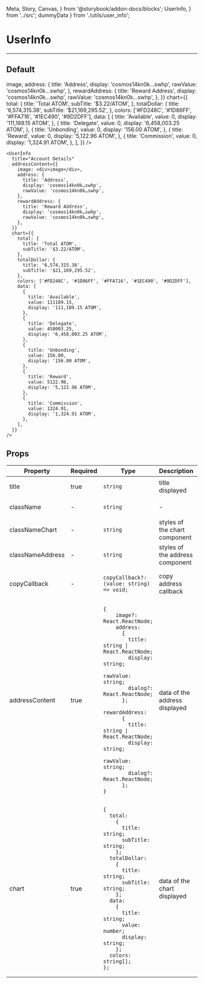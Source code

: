  Meta, Story, Canvas,
} from '@storybook/addon-docs/blocks';
  UserInfo,
} from '../src';
  dummyData
} from './utils/user_info';

<Meta title="UserInfo" component={UserInfo} />

# UserInfo
---

## Default
<Canvas>
  <Story name="Default">
    <UserInfo
        title="Account Details"
        addressContent={{
          image: <div>image</div>,
          address: {
            title: 'Address',
            display: 'cosmos14kn0k…swhp',
            rawValue: 'cosmos14kn0k…swhp',
          },
          rewardAddress: {
            title: 'Reward Address',
            display: 'cosmos14kn0k…swhp',
            rawValue: 'cosmos14kn0k…swhp',
          },
        }}
        chart={{
          total: {
            title: 'Total ATOM',
            subTitle: '$3.22/ATOM',
          },
          totalDollar: {
            title: '6,574,315.38',
            subTitle: '$21,169,295.52',
          },
          colors: ['#FD248C', '#1D86FF', '#FFA716', '#1EC490', '#9D2DFF'],
          data: [
            {
              title: 'Available',
              value: 0,
              display: '111,189.15 ATOM',
            },
            {
              title: 'Delegate',
              value: 0,
              display: '6,458,003.25 ATOM',
            },
            {
              title: 'Unbonding',
              value: 0,
              display: '156.00 ATOM',
            },
            {
              title: 'Reward',
              value: 0,
              display: '5,122.96 ATOM',
            },
            {
              title: 'Commission',
              value: 0,
              display: '1,324.91 ATOM',
            },
          ],
        }}
      />
  </Story>
</Canvas>

```
<UserInfo
  title="Account Details"
  addressContent={{
    image: <div>image</div>,
    address: {
      title: 'Address',
      display: 'cosmos14kn0k…swhp',
      rawValue: 'cosmos14kn0k…swhp',
    },
    rewardAddress: {
      title: 'Reward Address',
      display: 'cosmos14kn0k…swhp',
      rawValue: 'cosmos14kn0k…swhp',
    },
  }}
  chart={{
    total: {
      title: 'Total ATOM',
      subTitle: '$3.22/ATOM',
    },
    totalDollar: {
      title: '6,574,315.38',
      subTitle: '$21,169,295.52',
    },
    colors: ['#FD248C', '#1D86FF', '#FFA716', '#1EC490', '#9D2DFF'],
    data: [
      {
        title: 'Available',
        value: 111189.15,
        display: '111,189.15 ATOM',
      },
      {
        title: 'Delegate',
        value: 458003.25,
        display: '6,458,003.25 ATOM',
      },
      {
        title: 'Unbonding',
        value: 156.00,
        display: '156.00 ATOM',
      },
      {
        title: 'Reward',
        value: 5122.96,
        display: '5,122.96 ATOM',
      },
      {
        title: 'Commission',
        value: 1324.91,
        display: '1,324.91 ATOM',
      },
    ],
  }}
/>
```

## Props
<table>
<thead>
  <tr>
    <th>Property</th>
    <th>Required</th>
    <th>Type</th>
    <th>Description</th>
    <th>Default</th>
  </tr>
  </thead>
  <tbody>
    <tr>
      <td>title</td>
      <td>true</td>
      <td>

`string`

  </td>
    <td>title displayed</td>
    <td>-</td>
  </tr>
    <tr>
      <td>className</td>
      <td>-</td>
      <td>

`string`

  </td>
    <td>-</td>
    <td>-</td>
  </tr>
    <tr>
      <td>classNameChart</td>
      <td>-</td>
      <td>

`string`

  </td>
    <td>styles of the chart component</td>
    <td>-</td>
  </tr>
    <tr>
      <td>classNameAddress</td>
      <td>-</td>
      <td>

`string`

  </td>
    <td>styles of the address component</td>
    <td>-</td>
  </tr>
    <tr>
      <td>copyCallback</td>
      <td>-</td>
      <td>

`copyCallback?: (value: string) => void;`

  </td>
    <td>copy address callback</td>
    <td>-</td>
  </tr>
    <tr>
      <td>addressContent</td>
      <td>true</td>
      <td>

```
{
    image?: React.ReactNode;
    address:
      {
        title: string | React.ReactNode;
        display: string;
        rawValue: string;
        dialog?: React.ReactNode;
      };
    rewardAddress:
      {
        title: string | React.ReactNode;
        display: string;
        rawValue: string;
        dialog?: React.ReactNode;
      };
}
```

  </td>
    <td>data of the address displayed</td>
    <td>-</td>
  </tr>
    <tr>
      <td>chart</td>
      <td>true</td>
      <td>

```
{
  total:
    {
      title: string;
      subTitle: string;
    };
  totalDollar:
    {
      title: string;
      subTitle: string;
    };
  data:
    {
      title: string;
      value: number;
      display: string;
    };
  colors: string[];
};
```

  </td>
    <td>data of the chart displayed</td>
    <td>-</td>
  </tr>
  </tbody>
</table>
<br/>

